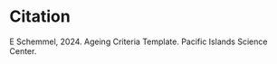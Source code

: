 # Citation {.unnumbered}

E Schemmel, 2024. Ageing Criteria Template. Pacific Islands Science Center.


```{=openxml}
<w:p><w:r><w:br w:type="page"/></w:r></w:p>
```
